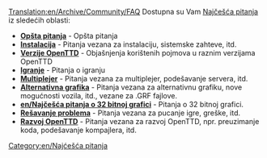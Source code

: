 [[Translation:en/Archive/Community/FAQ]]
{{sr/Manual/Sadržaj}}
Dostupna su Vam [https://www.wikipedia.org/wiki/FAQ Najčešća pitanja] iz sledećih oblasti:

*'''[[en/Najčešća opšta pitanja|Opšta pitanja]]''' - Opšta pitanja
*'''[[en/Najčešća pitanja o instalaciji|Instalacija]]''' - Pitanja vezana za instalaciju, sistemske zahteve, itd.
*'''[[en/Najčešća pitanja o verzijama OpenTTD|Verzije OpenTTD]]''' - Objašnjenja korištenih pojmova u raznim verzijama OpenTTD
*'''[[sr/Manual/Najčešća pitanja o igranju|Igranje]]''' - Pitanja o igranju
*'''[[en/Najčešća pitanja o multiplejeru|Multiplejer]]''' - Pitanja vezana za multiplejer, podešavanje servera, itd.
*'''[[en/Najčešća pitanja o alternativnoj grafici|Alternativna grafika]]''' - Pitanja vezana za alternativnu grafiku, nove mogućnosti vozila, itd., vezane za .GRF fajlove.
*'''[[en/Najčešća pitanja o 32 bitnoj grafici]]''' - Pitanja o 32 bitnoj grafici.
*'''[[en/Najčešća pitanja o rešavanju problema|Rešavanje problema]]''' - Pitanja vezana za pucanje igre, greške, itd.
*'''[[en/Najčešća pitanja o razvoju OpenTTD|Razvoj OpenTTD]]''' - Pitanja vezana za razvoj OpenTTD, npr. preuzimanje koda, podešavanje kompajlera, itd.

[[Category:en/Najćešća pitanja]]
